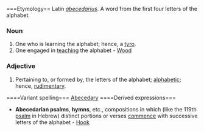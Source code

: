===Etymology==
Latin ''[[abecedarius]]''. A word from the first four letters of the alphabet.
===Noun===
#One who is learning the alphabet; hence, a [[tyro]].
#One engaged in [[teaching]] the alphabet - [[Wood]]
===Adjective===
#Pertaining to, or formed by, the letters of the alphabet; [[alphabetic]]; hence, [[rudimentary]].
====Variant spelling===
[[Abecedary]]
====Derived expressions===
*'''Abecedarian psalms''', '''hymns''', etc., compositions in which (like the 119th [[psalm]] in Hebrew) distinct portions or verses [[commence]] with successive letters of the alphabet - [[Hook]]